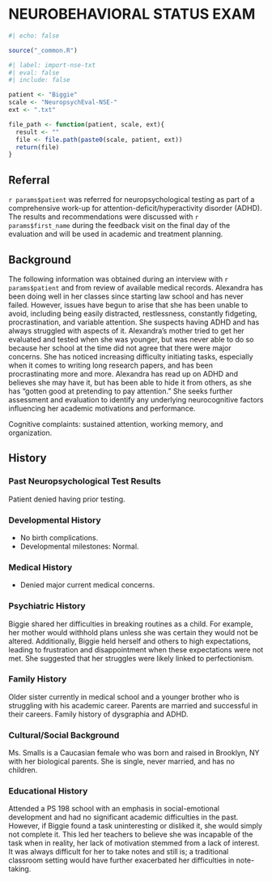 # NEUROBEHAVIORAL STATUS EXAM {#sec-nse}

```r
#| echo: false

source("_common.R")
```

```r
#| label: import-nse-txt
#| eval: false
#| include: false

patient <- "Biggie"
scale <- "NeuropsychEval-NSE-"
ext <- ".txt"

file_path <- function(patient, scale, ext){
  result <- ""
  file <- file.path(paste0(scale, patient, ext))
  return(file)
}

```

## Referral

`r params$patient` was referred for neuropsychological testing as part of a comprehensive work-up for attention-deficit/hyperactivity disorder (ADHD). The results and recommendations were discussed with `r params$first_name` during the feedback visit on the final day of the evaluation and will be used in academic and treatment planning.

## Background

The following information was obtained during an interview with `r params$patient` and from review of available medical records. Alexandra has been doing well in her classes since starting law school and has never failed. However, issues have begun to arise that she has been unable to avoid, including being easily distracted, restlessness, constantly fidgeting, procrastination, and variable attention. She suspects having ADHD and has always struggled with aspects of it. Alexandra's mother tried to get her evaluated and tested when she was younger, but was never able to do so because her school at the time did not agree that there were major concerns. She has noticed increasing difficulty initiating tasks, especially when it comes to writing long research papers, and has been procrastinating more and more. Alexandra has read up on ADHD and believes she may have it, but has been able to hide it from others, as she has "gotten good at pretending to pay attention." She seeks further assessment and evaluation to identify any underlying neurocognitive factors influencing her academic motivations and performance.

Cognitive complaints: sustained attention, working memory, and organization.

## History

### Past Neuropsychological Test Results

Patient denied having prior testing.

### Developmental History

- No birth complications.
- Developmental milestones: Normal.

### Medical History

- Denied major current medical concerns.

### Psychiatric History

Biggie shared her difficulties in breaking routines as a child. For example, her mother would withhold plans unless she was certain they would not
be altered. Additionally, Biggie held herself and others to high
expectations, leading to frustration and disappointment when these expectations
were not met. She suggested that her struggles were likely linked to
perfectionism.

### Family History

Older sister currently in medical school and a younger brother who is struggling with his academic career. Parents are married and successful in their careers. Family history of dysgraphia and ADHD.

### Cultural/Social Background

Ms. Smalls is a Caucasian female who was born and raised in Brooklyn, NY with her biological parents. She is single, never married, and has no children.

### Educational History

Attended a PS 198 school with an emphasis in social-emotional development and had no significant academic difficulties in the past. However, if Biggie found a task uninteresting or disliked it, she would simply not complete it. This led her teachers to believe she was incapable of the task when in reality, her lack of motivation stemmed from a lack of interest. It was always difficult for her to take notes and still is; a traditional classroom setting would have further exacerbated her difficulties in note-taking.

